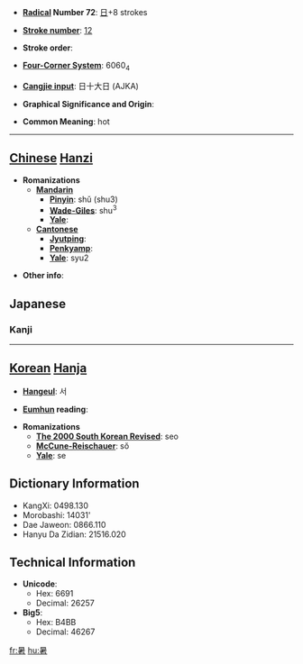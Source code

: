 * '''[[Wiktionary:Chinese radical index| Radical]] Number 72''': [[Wiktionary:Chinese radical index 日|日]]+8 strokes

* '''[[Wiktionary:Chinese total strokes index|Stroke number]]''': [[Wiktionary:Chinese total strokes index 12|12]]

* '''Stroke order''': 

* '''[[Wiktionary:Chinese four corner index|Four-Corner System]]''': 6060<sub>4</sub>

* '''[[Wiktionary:Chinese Cangjie index|Cangjie input]]''': 日十大日 (AJKA)

* '''Graphical Significance and Origin''': 

* '''Common Meaning''': hot

----

== [[Chinese]] [[Hanzi]] ==

* '''Romanizations'''
** '''[[Mandarin]]'''
*** '''[[Pinyin]]''': shǔ (shu3)
*** '''[[Wade-Giles]]''': shu<sup>3</sup>
*** '''[[Yale]]''': 
** '''[[Cantonese]]'''
*** '''[[Jyutping]]''':
*** '''[[Penkyamp]]''': 
*** '''[[Yale]]''': syu2

* '''Other info''': 


== Japanese ==
===Kanji===
{{kanji|[[しょ]] (sho)|[[あつい]] ([[暑い]], atsui), [[あつさ]] ([[暑さ]], atsusa)}}

-----

== [[Korean]] [[Hanja]] ==

* '''[[Hangeul]]''': 서

* '''[[Eumhun]] reading''': 

* '''Romanizations'''
** '''[[The 2000 South Korean Revised Romanization|The 2000 South Korean Revised]]''': seo
** '''[[McCune-Reischauer]]''': sŏ
** '''[[Yale]]''': se



== Dictionary Information ==

* KangXi: 0498.130
* Morobashi: 14031'
* Dae Jaweon: 0866.110
* Hanyu Da Zidian: 21516.020

== Technical Information ==

* '''Unicode''':
** Hex: 6691
** Decimal: 26257
* '''Big5''':
** Hex: B4BB
** Decimal: 46267

[[fr:暑]]
[[hu:暑]]
